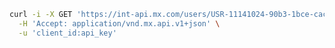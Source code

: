 ```bash Request
curl -i -X GET 'https://int-api.mx.com/users/USR-11141024-90b3-1bce-cac9-c06ced52ab4c/members/MBR-3bdc7d6b-efd4-1497-a0af-b23501cf9bd0/accounts/ACT-82a93692-f756-534f-9b2e-ad10a0f38462' \
  -H 'Accept: application/vnd.mx.api.v1+json' \
  -u 'client_id:api_key'
```


